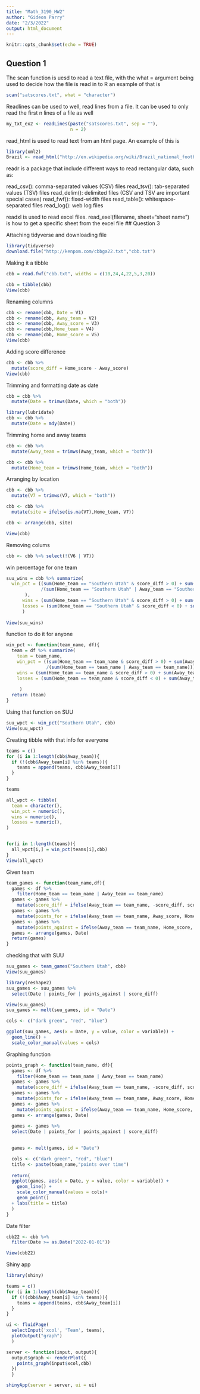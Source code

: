 ---
title: "Math_3190_HW2"
author: "Gideon Parry"
date: "2/3/2022"
output: html_document
---

```{r setup, include=FALSE}
knitr::opts_chunk$set(echo = TRUE)
```

## Question 1

The scan function is uesd to read a text file, with the what = argument being used
to decide how the file is read in to R an example of that is

```{r scan function}
scan("satscores.txt", what = "character")
```
Readlines can be used to well, read lines from a file. It can be used to only read the 
first n lines of a file as well

```{r readlines}
my_txt_ex2 <- readLines(paste("satscores.txt", sep = ""),
                        n = 2)
```
read_html is used to read text from an html page. An example of this is 
```{r read_html}
library(xml2)
Brazil <- read_html("http://en.wikipedia.org/wiki/Brazil_national_football_team")
```

readr is a package that include different ways to read rectangular data, such as:

read_csv(): comma-separated values (CSV) files
read_tsv(): tab-separated values (TSV) files
read_delim(): delimited files (CSV and TSV are important special cases)
read_fwf(): fixed-width files
read_table(): whitespace-separated files
read_log(): web log files

readxl is used to read excel files. 
read_exel(filename, sheet="sheet name") is how to get a specific sheet from the 
excel file
## Question 3



Attaching tidyverse and downloading file

```{r file download}
library(tidyverse)
download.file("http://kenpom.com/cbbga22.txt","cbb.txt")

```

Making it a tibble
```{r }
cbb = read.fwf("cbb.txt", widths = c(10,24,4,22,5,3,20))

cbb = tibble(cbb)
View(cbb)

```

Renaming columns
```{r}
cbb <- rename(cbb, Date = V1)
cbb <- rename(cbb, Away_team = V2)
cbb <- rename(cbb, Away_score = V3)
cbb <- rename(cbb,Home_team = V4)
cbb <- rename(cbb, Home_score = V5)
View(cbb)
```

Adding score difference
```{r}
cbb <- cbb %>%
  mutate(score_diff = Home_score - Away_score)
View(cbb)
```

Trimming and formatting date as date
```{r}
cbb = cbb %>%
  mutate(Date = trimws(Date, which = "both"))

library(lubridate)
cbb <- cbb %>%
  mutate(Date = mdy(Date))
```

Trimming home and away teams
``` {r}

cbb <- cbb %>%
  mutate(Away_team = trimws(Away_team, which = "both"))

cbb <- cbb %>%
  mutate(Home_team = trimws(Home_team, which = "both"))
```

Arranging by location
```{r}
cbb <- cbb %>%
  mutate(V7 = trimws(V7, which = "both"))

cbb <- cbb %>%
  mutate(site = ifelse(is.na(V7),Home_team, V7))

cbb <- arrange(cbb, site)

View(cbb)
```

Removing colums
```{r}
cbb <- cbb %>% select(!(V6 | V7))
```

win percentage for one team
```{r}
suu_wins = cbb %>% summarize(
  win_pct = ((sum(Home_team == "Southern Utah" & score_diff > 0) + sum(Away_team == "Southern Utah" & score_diff < 0))
             /(sum(Home_team == "Southern Utah" | Away_team == "Southern Utah"))
       ), 
      wins = (sum(Home_team == "Southern Utah" & score_diff > 0) + sum(Away_team == "Southern Utah" & score_diff < 0)),
      losses = (sum(Home_team == "Southern Utah" & score_diff < 0) + sum(Away_team == "Southern Utah" & score_diff > 0))
      )   
    
View(suu_wins)
```

function to do it for anyone

```{r}
win_pct <- function(team_name, df){
  team = df %>% summarize(
    team = team_name,
    win_pct = ((sum(Home_team == team_name & score_diff > 0) + sum(Away_team == team_name & score_diff < 0))
               /(sum(Home_team == team_name | Away_team == team_name))),
    wins = (sum(Home_team == team_name & score_diff > 0) + sum(Away_team == team_name & score_diff < 0)),
    losses = (sum(Home_team == team_name & score_diff < 0) + sum(Away_team == team_name & score_diff > 0))
    
     )
  return (team)
}
```

Using that function on SUU

```{r}
suu_wpct <- win_pct("Southern Utah", cbb)
View(suu_wpct)
```

Creating tibble with that info for everyone
```{r}
teams = c()
for (i in 1:length(cbb$Away_team)){
  if (!(cbb$Away_team[i] %in% teams)){
    teams = append(teams, cbb$Away_team[i])
  }
}

teams

all_wpct <- tibble(
  team = character(),
  win_pct = numeric(),
  wins = numeric(),
  losses = numeric(),
)


for(i in 1:length(teams)){
  all_wpct[i,] = win_pct(teams[i],cbb)
}
View(all_wpct)
```
Given team
```{r}
team_games <- function(team_name,df){
  games <- df %>%
    filter(Home_team == team_name | Away_team == team_name)
  games <- games %>%
    mutate(score_diff = ifelse(Away_team == team_name, -score_diff, score_diff))
  games <- games %>%
    mutate(points_for = ifelse(Away_team == team_name, Away_score, Home_score))
  games <- games %>%
    mutate(points_against = ifelse(Away_team == team_name, Home_score, Away_score))
  games <- arrange(games, Date)
  return(games)
}
```

checking that with SUU

```{r}
suu_games <- team_games("Southern Utah", cbb)
View(suu_games)
```

```{r}
library(reshape2)
suu_games <- suu_games %>%
  select(Date | points_for | points_against | score_diff)

View(suu_games)
suu_games <- melt(suu_games, id = "Date")

cols <- c("dark green", "red", "blue")

ggplot(suu_games, aes(x = Date, y = value, color = variable)) +
  geom_line() +
  scale_color_manual(values = cols)

```
Graphing function
```{r}
points_graph <- function(team_name, df){
  games <- df %>%
    filter(Home_team == team_name | Away_team == team_name)
  games <- games %>%
    mutate(score_diff = ifelse(Away_team == team_name, -score_diff, score_diff))
  games <- games %>%
    mutate(points_for = ifelse(Away_team == team_name, Away_score, Home_score))
  games <- games %>%
    mutate(points_against = ifelse(Away_team == team_name, Home_score, Away_score))
  games <- arrange(games, Date)
    
  games <- games %>%
  select(Date | points_for | points_against | score_diff)

  
  games <- melt(games, id = "Date")

  cols <- c("dark green", "red", "blue")
  title <- paste(team_name,"points over time")
  
  return(
  ggplot(games, aes(x = Date, y = value, color = variable)) +
    geom_line() +
    scale_color_manual(values = cols)+
    geom_point()
  + labs(title = title)
  )
}
```


Date filter

```{r}
cbb22 <- cbb %>%
  filter(Date >= as.Date("2022-01-01"))

View(cbb22)
```


Shiny app
```{r}
library(shiny)

teams = c()
for (i in 1:length(cbb$Away_team)){
  if (!(cbb$Away_team[i] %in% teams)){
    teams = append(teams, cbb$Away_team[i])
  }
}

ui <- fluidPage(
  selectInput('xcol', 'Team', teams), 
  plotOutput("graph")
  )

server <- function(input, output){
  output$graph <- renderPlot({
    points_graph(input$xcol,cbb)
  })
  }

shinyApp(server = server, ui = ui)
```
